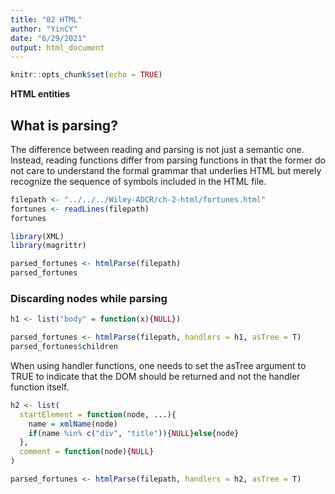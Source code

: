 ```yaml
---
title: "02 HTML"
author: "YinCY"
date: "6/29/2021"
output: html_document
---
```


```r
knitr::opts_chunk$set(echo = TRUE)
```


**HTML entities** 

## What is parsing?
The difference between reading and parsing is not just a semantic one. Instead, reading functions differ from parsing functions in that the former do not care to understand the formal grammar that underlies HTML but merely recognize the sequence of symbols included in the HTML file.  

```r
filepath <- "../../../Wiley-ADCR/ch-2-html/fortunes.html"
fortunes <- readLines(filepath)
fortunes
```

```r
library(XML)
library(magrittr)

parsed_fortunes <- htmlParse(filepath)
parsed_fortunes
```

### Discarding nodes while parsing
```r
h1 <- list("body" = function(x){NULL})

parsed_fortunes <- htmlParse(filepath, handlers = h1, asTree = T)
parsed_fortunes$children
```

When using handler functions, one needs to set the asTree argument to TRUE to indicate that the DOM should be returned and not the handler function itself.  

```r
h2 <- list(
  startElement = function(node, ...){
    name = xmlName(node)
    if(name %in% c("div", "title")){NULL}else{node}
  }, 
  comment = function(node){NULL}
)

parsed_fortunes <- htmlParse(filepath, handlers = h2, asTree = T)
```





